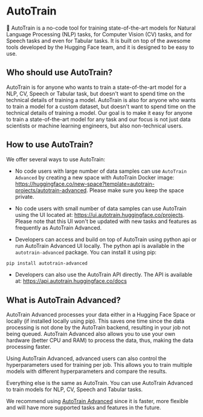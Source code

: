 # AutoTrain

🤗 AutoTrain is a no-code tool for training state-of-the-art models for Natural Language Processing (NLP) tasks, for Computer Vision (CV) tasks, and for Speech tasks and even for Tabular tasks. It is built on top of the awesome tools developed by the Hugging Face team, and it is designed to be easy to use.

## Who should use AutoTrain?

AutoTrain is for anyone who wants to train a state-of-the-art model for a NLP, CV, Speech or Tabular task, but doesn't want to spend time on the technical details of training a model. AutoTrain is also for anyone who wants to train a model for a custom dataset, but doesn't want to spend time on the technical details of training a model. Our goal is to make it easy for anyone to train a state-of-the-art model for any task and our focus is not just data scientists or machine learning engineers, but also non-technical users.

## How to use AutoTrain?

We offer several ways to use AutoTrain:

- No code users with large number of data samples can use `AutoTrain Advanced` by creating a new space with AutoTrain Docker image: https://huggingface.co/new-space?template=autotrain-projects/autotrain-advanced. Please make sure you keep the space private.

- No code users with small number of data samples can use AutoTrain using the UI located at: https://ui.autotrain.huggingface.co/projects. Please note that this UI won't be updated with new tasks and features as frequently as AutoTrain Advanced.

- Developers can access and build on top of AutoTrain using python api or run AutoTrain Advanced UI locally. The python api is available in the `autotrain-advanced` package. You can install it using pip:

```bash
pip install autotrain-advanced
```

- Developers can also use the AutoTrain API directly. The API is available at: https://api.autotrain.huggingface.co/docs


## What is AutoTrain Advanced?

AutoTrain Advanced processes your data either in a Hugging Face Space or locally (if installed locally using pip). This saves one time since the data processing is not done by the AutoTrain backend, resulting in your job not being queued. AutoTrain Advanced also allows you to use your own hardware (better CPU and RAM) to process the data, thus, making the data processing faster.

Using AutoTrain Advanced, advanced users can also control the hyperparameters used for training per job. This allows you to train multiple models with different hyperparameters and compare the results.

Everything else is the same as AutoTrain. You can use AutoTrain Advanced to train models for NLP, CV, Speech and Tabular tasks.

We recommend using [AutoTrain Advanced](https://huggingface.co/new-space?template=autotrain-projects/autotrain-advanced) since it is faster, more flexible and will have more supported tasks and features in the future.